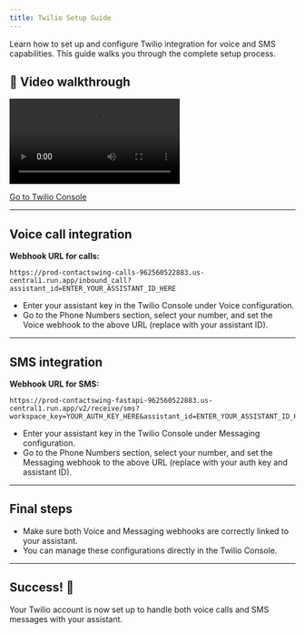 ```yaml
---
title: Twilio Setup Guide
---
```


Learn how to set up and configure Twilio integration for voice and SMS capabilities. This guide walks you through the complete setup process.

## 🎥 Video walkthrough

<div class="card-video">
  <video src="https://storage.googleapis.com/helpsessionvideos/Contactswing/Videos/twilio.mp4" autoplay playsinline controls title="Twilio Setup"></video>
</div>


[Go to Twilio Console](https://www.twilio.com/console/projects/summary?_gl=1*16zzkzr*_ga*MzAyODgwNTU1LjE3MzcxMjA0MzU.*_ga_RRP8K4M4F3*MTczNzEzMDM5NC4yLjEuMTczNzEzMDQxNC4wLjAuMA..)

---

## Voice call integration

**Webhook URL for calls:**
```
https://prod-contactswing-calls-962560522883.us-central1.run.app/inbound_call?assistant_id=ENTER_YOUR_ASSISTANT_ID_HERE
```

- Enter your assistant key in the Twilio Console under Voice configuration.
- Go to the Phone Numbers section, select your number, and set the Voice webhook to the above URL (replace with your assistant ID).

---

## SMS integration

**Webhook URL for SMS:**
```
https://prod-contactswing-fastapi-962560522883.us-central1.run.app/v2/receive/sms?workspace_key=YOUR_AUTH_KEY_HERE&assistant_id=ENTER_YOUR_ASSISTANT_ID_HERE
```

- Enter your assistant key in the Twilio Console under Messaging configuration.
- Go to the Phone Numbers section, select your number, and set the Messaging webhook to the above URL (replace with your auth key and assistant ID).

---

## Final steps

- Make sure both Voice and Messaging webhooks are correctly linked to your assistant.
- You can manage these configurations directly in the Twilio Console.

---

## Success! 🎉

Your Twilio account is now set up to handle both voice calls and SMS messages with your assistant.

